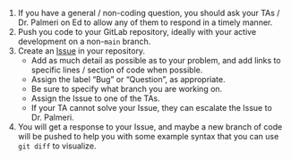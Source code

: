 1. If you have a general / non-coding question, you should ask your TAs / Dr.
Palmeri on Ed to allow any of them to respond in a timely manner.
1. Push you code to your GitLab repository, ideally with your active development on a non-`main` branch.
1. Create an [Issue](https://docs.gitlab.com/ee/user/project/issues/) in your repository.  
    - Add as much detail as possible as to your problem, and add links to
    specific lines / section of code when possible.
    - Assign the label "Bug" or "Question", as appropriate.
    - Be sure to specify what branch you are working on.
    - Assign the Issue to one of the TAs.
    - If your TA cannot solve your Issue, they can escalate the Issue to Dr. Palmeri.
1. You will get a response to your Issue, and maybe a new branch of code will be
pushed to help you with some example syntax that you can use `git diff` to
visualize.